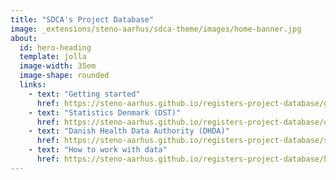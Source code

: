 ```yaml
---
title: "SDCA's Project Database"
image: _extensions/steno-aarhus/sdca-theme/images/home-banner.jpg
about:
  id: hero-heading
  template: jolla
  image-width: 35em
  image-shape: rounded
  links:
    - text: "Getting started"
      href: https://steno-aarhus.github.io/registers-project-database/getting-started/index.html
    - text: "Statistics Denmark (DST)"
      href: https://steno-aarhus.github.io/registers-project-database/dst/index.html
    - text: "Danish Health Data Authority (DHDA)"
      href: https://steno-aarhus.github.io/registers-project-database/sds/index.html
    - text: "How to work with data"
      href: https://steno-aarhus.github.io/registers-project-database/how-to-work-with-data/index.html
---
```


:::{#hero-heading}
:::

